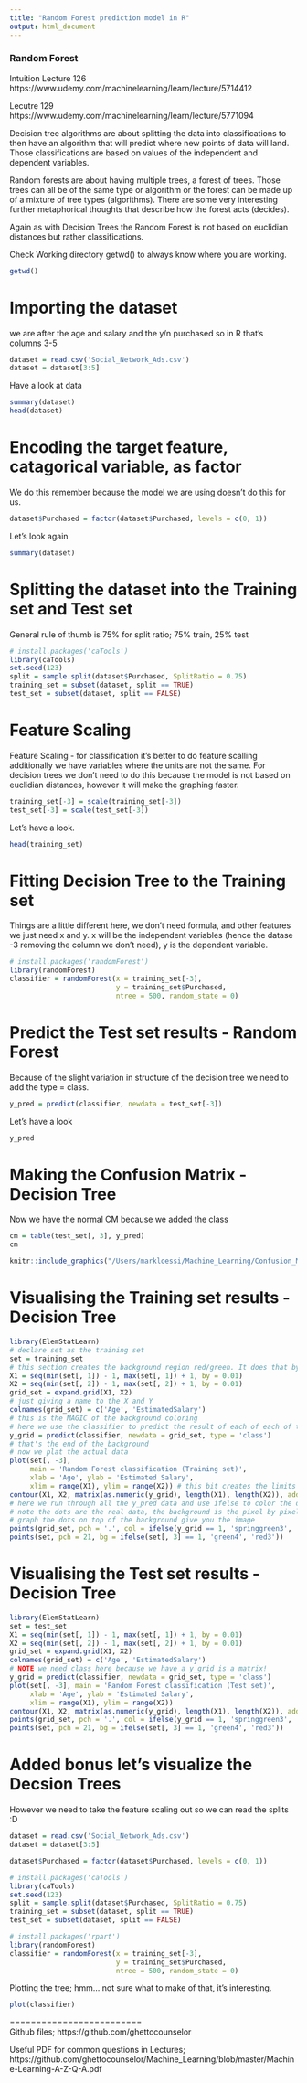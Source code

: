 ```yaml
---
title: "Random Forest prediction model in R"
output: html_document
---
```

### Random Forest
Intuition Lecture 126 https://www.udemy.com/machinelearning/learn/lecture/5714412

Lecutre 129 https://www.udemy.com/machinelearning/learn/lecture/5771094

Decision tree algorithms are about splitting the data into classifications to then have an algorithm that will predict where new points of data will land. Those classifications are based on values of the independent and dependent variables. 

Random forests are about having multiple trees, a forest of trees. Those trees can all be of the same type or algorithm or the forest can be made up of a mixture of tree types (algorithms). There are some very interesting further metaphorical thoughts that describe how the forest acts (decides). 

Again as with Decision Trees the Random Forest is not based on euclidian distances but rather classifications. 

Check Working directory getwd() to always know where you are working. 
```r
getwd()
```

# Importing the dataset
we are after the age and salary and the y/n purchased
so in R that's columns 3-5
```r
dataset = read.csv('Social_Network_Ads.csv')
dataset = dataset[3:5]
```
Have a look at data
```r
summary(dataset)
head(dataset)
```

# Encoding the target feature, catagorical variable, as factor
We do this remember because the model we are using doesn't do this for us.
```r
dataset$Purchased = factor(dataset$Purchased, levels = c(0, 1))
```
Let's look again
```r
summary(dataset)
```

# Splitting the dataset into the Training set and Test set
General rule of thumb is 75% for split ratio; 75% train, 25% test
```r
# install.packages('caTools')
library(caTools)
set.seed(123)
split = sample.split(dataset$Purchased, SplitRatio = 0.75)
training_set = subset(dataset, split == TRUE)
test_set = subset(dataset, split == FALSE)
```

# Feature Scaling
Feature Scaling - for classification it's better to do feature scalling
additionally we have variables where the units are not the same. For decision trees we don't need to do this because the model is not based on euclidian distances, however it will make the graphing faster. 
```r
training_set[-3] = scale(training_set[-3])
test_set[-3] = scale(test_set[-3])
```
Let's have a look.
```r
head(training_set)
```

# Fitting Decision Tree to the Training set
Things are a little different here, we don't need formula, and other features we just need x and y. x will be the independent variables (hence the datase -3 removing the column we don't need), y is the dependent variable. 
```r
# install.packages('randomForest')
library(randomForest)
classifier = randomForest(x = training_set[-3],
                          y = training_set$Purchased,
                          ntree = 500, random_state = 0)
```

# Predict the Test set results - Random Forest 
Because of the slight variation in structure of the decision tree we need to add the type = class. 
```r
y_pred = predict(classifier, newdata = test_set[-3])
```
Let's have a look 
```r
y_pred
```

# Making the Confusion Matrix - Decision Tree 
Now we have the normal CM because we added the class
```r
cm = table(test_set[, 3], y_pred)
cm
```

```r
knitr::include_graphics("/Users/markloessi/Machine_Learning/Confusion_Matrix_Explained.png")
```

# Visualising the Training set results - Decision Tree 
```r
library(ElemStatLearn)
# declare set as the training set
set = training_set
# this section creates the background region red/green. It does that by the 'by' which you can think of as the steps in python, so each 0.01 is interpreted as 0 or 1 and is either green or red. The -1 and +1 give us the space around the edges so the dots are not jammed. Another way to think of the 'by' as is as the resolution of the graphing of the background
X1 = seq(min(set[, 1]) - 1, max(set[, 1]) + 1, by = 0.01)
X2 = seq(min(set[, 2]) - 1, max(set[, 2]) + 1, by = 0.01)
grid_set = expand.grid(X1, X2)
# just giving a name to the X and Y 
colnames(grid_set) = c('Age', 'EstimatedSalary')
# this is the MAGIC of the background coloring
# here we use the classifier to predict the result of each of each of the pixel bits noted above. NOTE we need class here because we have a y_grid is a matrix!
y_grid = predict(classifier, newdata = grid_set, type = 'class')
# that's the end of the background
# now we plat the actual data 
plot(set[, -3],
     main = 'Random Forest classification (Training set)',
     xlab = 'Age', ylab = 'Estimated Salary',
     xlim = range(X1), ylim = range(X2)) # this bit creates the limits to the values plotted this is also a part of the MAGIC as it creates the line between green and red
contour(X1, X2, matrix(as.numeric(y_grid), length(X1), length(X2)), add = TRUE)
# here we run through all the y_pred data and use ifelse to color the dots
# note the dots are the real data, the background is the pixel by pixel determination of y/n
# graph the dots on top of the background give you the image
points(grid_set, pch = '.', col = ifelse(y_grid == 1, 'springgreen3', 'tomato'))
points(set, pch = 21, bg = ifelse(set[, 3] == 1, 'green4', 'red3'))
```

# Visualising the Test set results - Decision Tree 
```r
library(ElemStatLearn)
set = test_set
X1 = seq(min(set[, 1]) - 1, max(set[, 1]) + 1, by = 0.01)
X2 = seq(min(set[, 2]) - 1, max(set[, 2]) + 1, by = 0.01)
grid_set = expand.grid(X1, X2)
colnames(grid_set) = c('Age', 'EstimatedSalary')
# NOTE we need class here because we have a y_grid is a matrix!
y_grid = predict(classifier, newdata = grid_set, type = 'class')
plot(set[, -3], main = 'Random Forest classification (Test set)',
     xlab = 'Age', ylab = 'Estimated Salary',
     xlim = range(X1), ylim = range(X2))
contour(X1, X2, matrix(as.numeric(y_grid), length(X1), length(X2)), add = TRUE)
points(grid_set, pch = '.', col = ifelse(y_grid == 1, 'springgreen3', 'tomato'))
points(set, pch = 21, bg = ifelse(set[, 3] == 1, 'green4', 'red3'))
```

# Added bonus let's visualize the Decsion Trees
However we need to take the feature scaling out so we can read the splits :D

```r
dataset = read.csv('Social_Network_Ads.csv')
dataset = dataset[3:5]
```

```r
dataset$Purchased = factor(dataset$Purchased, levels = c(0, 1))
```

```r
# install.packages('caTools')
library(caTools)
set.seed(123)
split = sample.split(dataset$Purchased, SplitRatio = 0.75)
training_set = subset(dataset, split == TRUE)
test_set = subset(dataset, split == FALSE)
```

```r
# install.packages('rpart')
library(randomForest)
classifier = randomForest(x = training_set[-3],
                          y = training_set$Purchased,
                          ntree = 500, random_state = 0)
```

Plotting the tree; hmm... not sure what to make of that, it's interesting. 
```r
plot(classifier)
```

=========================  
Github files; https://github.com/ghettocounselor

Useful PDF for common questions in Lectures;  
https://github.com/ghettocounselor/Machine_Learning/blob/master/Machine-Learning-A-Z-Q-A.pdf
